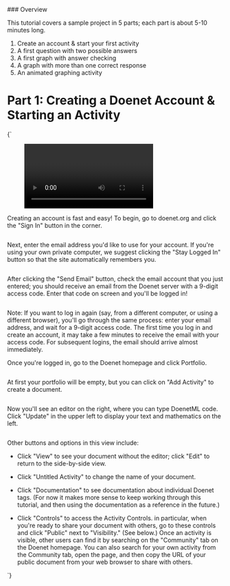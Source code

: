 
<Callout type="info">
### Overview

This tutorial covers a sample project in 5 parts; each part is about 5-10 minutes long.

1. Create an account & start your first activity
2. A first question with two possible answers
3. A first graph with answer checking
4. A graph with more than one correct response
5. An animated graphing activity
</Callout>

# Part 1: Creating a Doenet Account & Starting an Activity

<DoenetML>
{`
<figure>
  <video youtube="krWLDxG7KSY"/>
  <caption>How to create a Doenet account</caption>
</figure>

<section><title>Creating a Doenet Account</title>  
<p>Creating an account is fast and easy!  To begin, go to <ref uri="https://doenet.org">doenet.org</ref> and click the "Sign In" button in the corner.</p>

  <image source='doenet:cid=bafkreid56ohl5iy2laol2445zk2tmjs3kn6dia6atqt32es46uqgbxfp54' description='screenshot of Doenet homepage showing Sign in button' asfilename='OnPaste.20240602-122019.png' size="large" mimeType='image/png' />
  
<p>Next, enter the email address you'd like to use for your account.  If you're using your own private computer, we suggest clicking the "Stay Logged In" button so that the site automatically remembers you.</p>

<image source='doenet:cid=bafkreia4voo74fqim2lfj7rrpqzs5avsmtkojhqtifgdz7bth62eknz3tm' description='doenet enter email' asfilename='Screenshot 2023-06-09 at 5.31.56 PM.png' width='500' aspectRatio="5/3" mimeType='image/png' />

<p>After clicking the "Send Email" button, check the email account that you just entered; you should receive an email from the Doenet server with a 9-digit access code.  Enter that code on screen and you'll be logged in!</p>

  <image source='doenet:cid=bafkreid37urwahefqcjjx24phj3qrqsnmhqygtgb2zkp5xperu57l572gu' description='doenet enter 9 digit code' asfilename='Screenshot 2023-06-09 at 5.32.56 PM.png' width='400' aspectRatio="400/292" mimeType='image/png' />

  
<p><alert>Note:</alert> If you want to log in again (say, from a different computer, or using a different browser), you'll go through the same process: enter your email address, and wait for a 9-digit access code.  The first time you log in and create an account, it may take a few minutes to receive the email with your access code.  For subsequent logins, the email should arrive almost immediately.</p>
</section>

<section><title>Creating a Doenet Document</title>

<p>Once you're logged in, go to the <ref uri="https://doenet.org">Doenet homepage</ref> and click Portfolio.</p>

  <image source='doenet:cid=bafkreigwxqtfyzcxmj7zwgtdnde5c6xuwrb4hxe66ohb3chxapqqc55c6q' description='Doenet Portfolio Button' asfilename='Screenshot 2023-06-09 at 5.53.30 PM.png' width='600' aspectRatio="600/160" mimeType='image/png' />

  <p>At first your portfolio will be empty, but you can click on "Add Activity" to create a document.</p>

  <image source='doenet:cid=bafkreibphfm2jv4dp6y6pe42hinlq3nptwo77muj6wy7opw4f4ywkjzgqy' description='doenet add activity' asfilename='Screenshot 2023-06-09 at 5.58.15 PM.png' width='600' aspectRatio="600/108" mimeType='image/png' />

<p>Now you'll see an editor on the right, where you can type DoenetML code. Click "Update" in the upper left to display your text and mathematics on the left.</p>

<image source='doenet:cid=bafkreigxp6c3ynllxlpoknvfggzfnbkj6lyyp7igcr46et4yumzwoh3r6y' description='doenet editor' asfilename='Screenshot 2023-06-09 at 6.17.40 PM.png' width='1874' aspectRatio="1874/448" mimeType='image/png' />

  <p>Other buttons and options in this view include:</p>
  <ul>
    <li><p>Click "View" to see your document without the editor; click "Edit" to return to the side-by-side view.</p></li>
    <li><p>Click "Untitled Activity" to change the name of your document.</p></li>
    <li><p>Click "Documentation" to see documentation about individual Doenet tags.  (For now it makes more sense to keep working through this tutorial, and then using the documentation as a reference in the future.)</p></li>
    <li><p>Click "Controls" to access the Activity Controls.  in particular, when you're ready to share your document with others, go to these controls and click "Public" next to "Visibility."  (See below.)  Once an activity is visible, other users can find it by searching on the "Community" tab on the <ref uri="https://doenet.org">Doenet homepage</ref>.  You can also search for your own activity from the Community tab, open the page, and then copy the URL of your public document from your web browser to share with others.</p></li> 
  </ul>
<image source='doenet:cid=bafkreiew7b333mt3no7cbkzsnle7nqumwscg54pwkvgk76fzhbs5mjpaim' description='doenet make activity public' asfilename='Screenshot 2023-06-10 at 1.03.13 AM.png' width='400' aspectRatio="400/383"  mimeType='image/png' />  
</section>
`}
</DoenetML>



